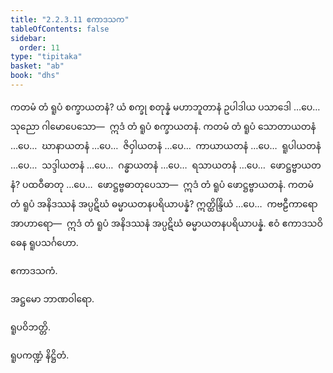 ```yaml
---
title: "2.2.3.11 ဧကာဒသက"
tableOfContents: false
sidebar:
  order: 11
type: "tipitaka"
basket: "ab"
book: "dhs"
---
```



<DynamicBreadcrumb />

<Division number="982" book="dhs" e="ch" v="29" p="204">

<Paragraph number="1645" book="dhs">
ကတမံ တံ ရူပံ စက္ခာယတနံ? ယံ စက္ခု စတုန္နံ မဟာဘူတာနံ ဥပါဒါယ ပသာဒေါ …ပေ…  သုညော ဂါမောပေသော—  ဣဒံ တံ ရူပံ စက္ခာယတနံ.
</Paragraph>

</Division>
<Division number="983" book="dhs" e="ch" v="29" p="204">

<Paragraph number="1646" book="dhs">
ကတမံ တံ ရူပံ သောတာယတနံ …ပေ…  ဃာနာယတနံ …ပေ…  ဇိဝှါယတနံ …ပေ…  ကာယာယတနံ …ပေ…  ရူပါယတနံ …ပေ…  သဒ္ဒါယတနံ …ပေ…  ဂန္ဓာယတနံ …ပေ…  ရသာယတနံ …ပေ…  ဖောဋ္ဌဗ္ဗာယတနံ? ပထဝီဓာတု …ပေ…  ဖောဋ္ဌဗ္ဗဓာတုပေသာ—  ဣဒံ တံ ရူပံ ဖောဋ္ဌဗ္ဗာယတနံ.
</Paragraph>

</Division>
<Division number="984" book="dhs" e="ch" v="29" p="204">

<Paragraph number="1647" book="dhs">
ကတမံ တံ ရူပံ အနိဒဿနံ အပ္ပဋိဃံ ဓမ္မာယတနပရိယာပန္နံ? ဣတ္ထိန္ဒြိယံ …ပေ…  ကဗဠီကာရော အာဟာရော—  ဣဒံ တံ ရူပံ အနိဒဿနံ အပ္ပဋိဃံ ဓမ္မာယတနပရိယာပန္နံ.

</Paragraph>
</Division>

<Paragraph number="1648" type="center" book="dhs">
ဧဝံ ဧကာဒသဝိဓေန ရူပသင်္ဂဟော.

  
ဧကာဒသကံ.

  
အဋ္ဌမော ဘာဏဝါရော.

  
ရူပဝိဘတ္တိ.



</Paragraph>

<Paragraph number="1649" type="center" book="dhs">
ရူပကဏ္ဍံ နိဋ္ဌိတံ.
</Paragraph>
